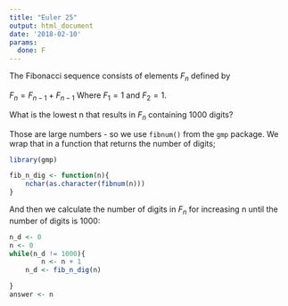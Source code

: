 ```yaml
---
title: "Euler 25"
output: html_document
date: '2018-02-10'
params:
  done: F
---
```


The Fibonacci sequence consists of elements $F_n$ defined by 

$F_n = F_{n-1} + F_{n-1}$ Where $F_1 = 1$ and $F_2 = 1$.

What is the lowest n that results in $F_n$ containing 1000 digits?

Those are large numbers - so we use `fibnum()` from the `gmp` package. We wrap that in a function that returns
the number of digits;
```r
library(gmp)

fib_n_dig <- function(n){
    nchar(as.character(fibnum(n)))
}


```

And then we calculate the number of digits in $F_n$ for increasing n until the number of digits is 1000:
```r
n_d <- 0
n <- 0
while(n_d != 1000){
        n <- n + 1
    n_d <- fib_n_dig(n)

}
answer <- n
```